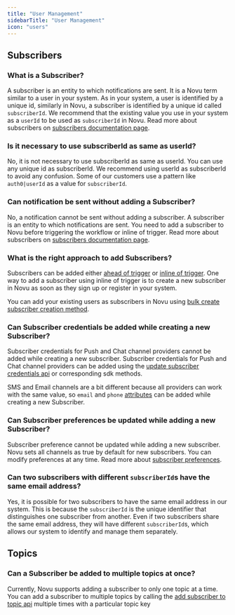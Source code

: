 ```yaml
---
title: "User Management"
sidebarTitle: "User Management"
icon: "users"
---
```


## Subscribers

### What is a Subscriber?
A subscriber is an entity to which notifications are sent. It is a Novu term similar to a user in your system. As in your system, a user is identified by a unique id, similarly in Novu, a subscriber is identified by a unique id called `subscriberId`. We recommend that the existing value you use in your system as a `userId` to be used as `subscriberId` in Novu. Read more about subscribers on [subscribers documentation page](/subscribers/subscribers).

### Is it necessary to use subscriberId as same as userId?
No, it is not necessary to use subscriberId as same as userId. You can use any unique id as subscriberId. We recommend using userId as subscriberId to avoid any confusion. Some of our customers use a pattern like `auth0|userId` as a value for `subscriberId`.

### Can notification be sent without adding a Subscriber?
No, a notification cannot be sent without adding a subscriber. A subscriber is an entity to which notifications are sent. You need to add a subscriber to Novu before triggering the workflow or inline of trigger. Read more about subscribers on [subscribers documentation page](/subscribers/subscribers).

### What is the right approach to add Subscribers?
Subscribers can be added either [ahead of trigger](/subscribers/subscribers#1-ahead-of-trigger) or [inline of trigger](/subscribers/subscribers#2-inline-of-trigger). One way to add a subscriber using inline of trigger is to create  a new subscriber in Novu as soon as they sign up or register in your system. 

You can add your existing users as subscribers in Novu using [bulk create subscriber creation method](/subscribers/subscribers#bulk-subscriber-creation).

### Can Subscriber credentials be added while creating a new Subscriber?
Subscriber credentials for Push and Chat channel providers cannot be added while creating a new subscriber. Subscriber credentials for Push and Chat channel providers can be added using the [update subscriber credentials api](/api-reference/subscribers/update-subscriber-credentials) or corresponding sdk methods. 

SMS and Email channels are a bit different because all providers can work with the same value, so `email` and `phone` [attributes](/subscribers/subscribers#subscriber-attributes) can be added while creating a new Subscriber.

### Can Subscriber preferences be updated while adding a new Subscriber?
Subscriber preference cannot be updated while adding a new subscriber. Novu sets all channels as true by default for new subscribers. You can modify preferences at any time. Read more about [subscriber preferences](/subscribers/preferences).

### Can two subscribers with different `subscriberId`s have the same email address?
Yes, it is possible for two subscribers to have the same email address in our system. This is because the `subscriberId` is the unique identifier that distinguishes one subscriber from another. Even if two subscribers share the same email address, they will have different `subscriberId`s, which allows our system to identify and manage them separately.

## Topics

### Can a Subscriber be added to multiple topics at once?
Currently, Novu supports adding a subscriber to only one topic at a time. You can add a subscriber to multiple topics by calling the [add subscriber to topic api](/api-reference/topics/subscribers-addition) multiple times with a particular topic key